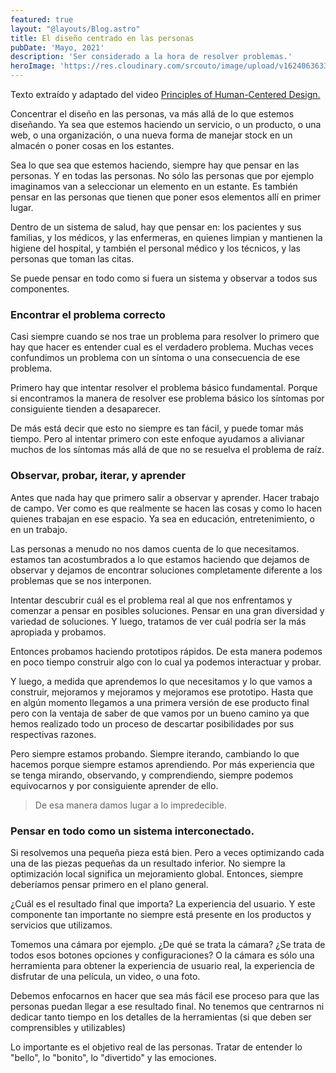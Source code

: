 ```yaml
---
featured: true
layout: "@layouts/Blog.astro"
title: El diseño centrado en las personas
pubDate: 'Mayo, 2021'
description: 'Ser considerado a la hora de resolver problemas.'
heroImage: 'https://res.cloudinary.com/srcouto/image/upload/v1624063633/Next-srcouto/el-diseno-centrado-en-las-personas/banner.png'
---
```


Texto extraído y adaptado del video <a href="https://www.youtube.com/watch?v=rmM0kRf8Dbk" className="external-link" target="_blank" rel="noopener noreferrer">Principles of Human-Centered Design.</a>

Concentrar el diseño en las personas, va más allá de lo que estemos diseñando. Ya sea que estemos haciendo un servicio, o un producto, o una web, o una organización, o una nueva forma de manejar stock en un almacén o poner cosas en los estantes.

Sea lo que sea que estemos haciendo, siempre hay que pensar en las personas. Y en todas las personas. No sólo las personas que por ejemplo imaginamos van a seleccionar un elemento en un estante. Es también pensar en las personas que tienen que poner esos elementos allí en primer lugar.

Dentro de un sistema de salud, hay que pensar en: los pacientes y sus familias, y los médicos, y las enfermeras, en quienes limpian y mantienen la higiene del hospital, y también el personal médico y los técnicos, y las personas que toman las citas.

Se puede pensar en todo como si fuera un sistema y observar a todos sus componentes.

### Encontrar el problema correcto

Casi siempre cuando se nos trae un problema para resolver lo primero que hay que hacer es entender cual es el verdadero problema. Muchas veces confundimos un problema con un síntoma o una consecuencia de ese problema.

Primero hay que intentar resolver el problema básico fundamental. Porque si encontramos la manera de resolver ese problema básico los síntomas por consiguiente tienden a desaparecer.

De más está decir que esto no siempre es tan fácil, y puede tomar más tiempo. Pero al intentar primero con este enfoque ayudamos a alivianar muchos de los síntomas más allá de que no se resuelva el problema de raíz.

### Observar, probar, iterar, y aprender

Antes que nada hay que primero salir a observar y aprender. Hacer trabajo de campo. Ver como es que realmente se hacen las cosas y como lo hacen quienes trabajan en ese espacio. Ya sea en educación, entretenimiento, o en un trabajo.

Las personas a menudo no nos damos cuenta de lo que necesitamos. estamos tan acostumbrados a lo que estamos haciendo que dejamos de observar y dejamos de encontrar soluciones completamente diferente a los problemas que se nos interponen.

Intentar descubrir cuál es el problema real al que nos enfrentamos y comenzar a pensar en posibles soluciones. Pensar en una gran diversidad y variedad de soluciones. Y luego, tratamos de ver cuál podría ser la más apropiada y probamos.

Entonces probamos haciendo prototipos rápidos. De esta manera podemos en poco tiempo construir algo con lo cual ya podemos interactuar y probar.

Y luego, a medida que aprendemos lo que necesitamos y lo que vamos a construir, mejoramos y mejoramos y mejoramos ese prototipo. Hasta que en algún momento llegamos a una primera versión de ese producto final pero con la ventaja de saber de que vamos por un bueno camino ya que hemos realizado todo un proceso de descartar posibilidades por sus respectivas razones.

Pero siempre estamos probando. Siempre iterando, cambiando lo que hacemos porque siempre estamos aprendiendo. Por más experiencia que se tenga mirando, observando, y comprendiendo, siempre podemos equivocarnos y por consiguiente aprender de ello.

> De esa manera damos lugar a lo impredecible.

### Pensar en todo como un sistema interconectado.

Si resolvemos una pequeña pieza está bien. Pero a veces optimizando cada una de las piezas pequeñas da un resultado inferior. No siempre la optimización local significa un mejoramiento global. Entonces, siempre deberíamos pensar primero en el plano general.

¿Cuál es el resultado final que importa? La experiencia del usuario. Y este componente tan importante no siempre está presente en los productos y servicios que utilizamos.

Tomemos una cámara por ejemplo. ¿De qué se trata la cámara? ¿Se trata de todos esos botones opciones y configuraciones? O la cámara es sólo una herramienta para obtener la experiencia de usuario real, la experiencia de disfrutar de una película, un video, o una foto.

Debemos enfocarnos en hacer que sea más fácil ese proceso para que las personas puedan llegar a ese resultado final. No tenemos que centrarnos ni dedicar tanto tiempo en los detalles de la herramientas (si que deben ser comprensibles y utilizables)

Lo importante es el objetivo real de las personas. Tratar de entender lo "bello", lo "bonito", lo "divertido" y las emociones.


